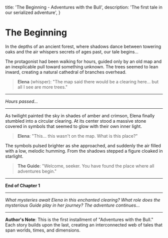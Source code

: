   title: 'The Beginning - Adventures with the Bull',
  description: 'The first tale in our serialized adventure',
}

<div className="min-h-screen">

# The Beginning

In the depths of an ancient forest, where shadows dance between towering oaks and the air whispers secrets of ages past, our tale begins...

The protagonist had been walking for hours, guided only by an old map and an inexplicable pull toward something unknown. The trees seemed to lean inward, creating a natural cathedral of branches overhead.

> **Elena** (whisper): "The map said there would be a clearing here... but all I see are more trees."

---

*Hours passed...*

---

As twilight painted the sky in shades of amber and crimson, Elena finally stumbled into a circular clearing. At its center stood a massive stone covered in symbols that seemed to glow with their own inner light.

> **Elena**: "This... this wasn't on the map. What is this place?"

The symbols pulsed brighter as she approached, and suddenly the air filled with a low, melodic humming. From the shadows stepped a figure cloaked in starlight.

> **The Guide**: "Welcome, seeker. You have found the place where all adventures begin."

---

**End of Chapter 1**

---

*What mysteries await Elena in this enchanted clearing? What role does the mysterious Guide play in her journey? The adventure continues...*

---

**Author's Note**: This is the first installment of "Adventures with the Bull." Each story builds upon the last, creating an interconnected web of tales that span worlds, times, and dimensions.

</div>